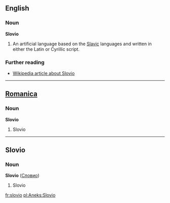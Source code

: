 ==English==
===Noun===
'''Slovio'''

#An artificial language based on the [[Slavic]] languages and written in either the Latin or Cyrillic script.

===Further reading===
* [[w:en:Slovio|Wikipedia article about Slovio]]

----

==[[Romanica]]==
===Noun===
'''Slovio'''

# Slovio

----

==Slovio==
===Noun===
'''Slovio''' ([[Словио]])

# Slovio

[[fr:slovio]]
[[pl:Aneks:Slovio]]
